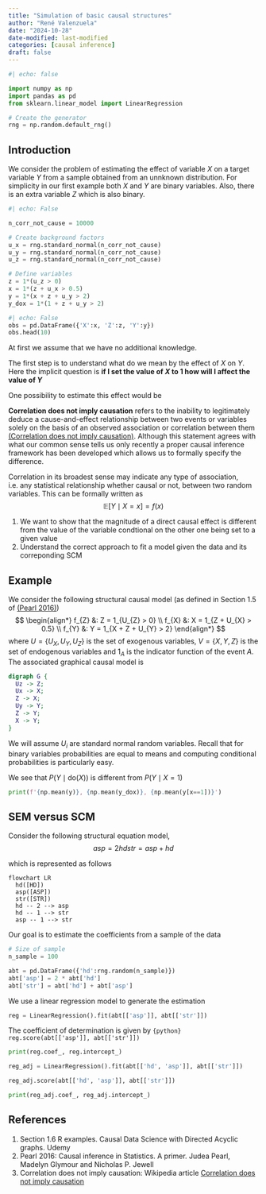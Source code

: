 ```yaml
---
title: "Simulation of basic causal structures"
author: "René Valenzuela"
date: "2024-10-28"
date-modified: last-modified
categories: [causal inference]
draft: false
---
```


```python
#| echo: false

import numpy as np
import pandas as pd
from sklearn.linear_model import LinearRegression

# Create the generator
rng = np.random.default_rng()
```

## Introduction

We consider the problem of estimating the effect of variable $X$ on a target variable $Y$ from a sample obtained from an unnknown distribution. For simplicity in our first example both $X$ and $Y$ are binary variables. Also, there is an extra variable $Z$ which is also binary.

```python
#| echo: False

n_corr_not_cause = 10000

# Create background factors
u_x = rng.standard_normal(n_corr_not_cause)
u_y = rng.standard_normal(n_corr_not_cause)
u_z = rng.standard_normal(n_corr_not_cause)

# Define variables
z = 1*(u_z > 0)
x = 1*(z + u_x > 0.5)
y = 1*(x + z + u_y > 2)
y_dox = 1*(1 + z + u_y > 2)
```

```python
#| echo: False
obs = pd.DataFrame({'X':x, 'Z':z, 'Y':y})
obs.head(10)
```

At first we assume that we have no additional knowledge.

The first step is to understand what do we mean by the effect of $X$ on $Y$. Here the implicit question is **if I set the value of $X$ to 1 how will I affect the value of $Y$**

One possibility to estimate this effect would be

**Correlation does not imply causation** refers to the inability to legitimately deduce a cause-and-effect relationship between two events or variables solely on the basis of an observed association or correlation between them <a href="#wik_corrnotcause">(Correlation does not imply causation)</a>. Although this statement agrees with what our common sense tells us only recently a proper causal inference framework has been developed which allows us to formally specify the difference.



Correlation in its broadest sense may indicate any type of association, i.e. any statistical relationship whether causal or not, between two random variables. This can be formally written as
$$
\mathbb{E}\left[ Y \mid X = x \right] = f(x)
$$



1) We want to show that the magnitude of a direct causal effect is different from the value of the variable condtional on the other one being set to a given value
2) Understand the correct approach to fit a model given the data and its correponding SCM

## Example

We consider the following structural causal model (as defined in Section 1.5 of <a href="#cis">(Pearl 2016)</a>)
$$
\begin{align*}
f_{Z} &: Z = 1_{U_{Z} > 0} \\
f_{X} &: X = 1_{Z + U_{X} > 0.5} \\
f_{Y} &: Y = 1_{X + Z + U_{Y} > 2}
\end{align*}
$$
where $U = \{ U_{X}, U_{Y}, U_{Z} \}$ is the set of exogenous variables, $V = \{ X, Y, Z \}$ is the set of endogenous variables and $1_{A}$ is the indicator function of the event $A$. The associated graphical causal model is
```dot
digraph G {
  Uz -> Z;
  Ux -> X;
  Z -> X;
  Uy -> Y;
  Z -> Y;
  X -> Y;
}
```

We will assume $U_{i}$ are standard normal random variables. Recall that for binary variables probabilities are equal to means and computing conditional probabilities is particularly easy.

We see that $P\left( Y \mid \text{do}\left(X\right)\right)$ is different from $P\left( Y \mid X = 1\right)$

```python
print(f'{np.mean(y)}, {np.mean(y_dox)}, {np.mean(y[x==1])}')
```



## SEM versus SCM

Consider the following structural equation model,
$$
asp = 2hd
str = asp + hd
$$

which is represented as follows

```mermaid
flowchart LR
  hd([HD])
  asp([ASP])
  str([STR])
  hd -- 2 --> asp
  hd -- 1 --> str
  asp -- 1 --> str
```

Our goal is to estimate the coefficients from a sample of the data

```python

# Size of sample
n_sample = 100

abt = pd.DataFrame({'hd':rng.random(n_sample)})
abt['asp'] = 2 * abt['hd']
abt['str'] = abt['hd'] + abt['asp']
```

We use a linear regression model to generate the estimation

```python
reg = LinearRegression().fit(abt[['asp']], abt[['str']])
```

The coefficient of determination is given by `{python} reg.score(abt[['asp']], abt[['str']])`


```python
print(reg.coef_, reg.intercept_)
```

```python
reg_adj = LinearRegression().fit(abt[['hd', 'asp']], abt[['str']])
```

```python
reg_adj.score(abt[['hd', 'asp']], abt[['str']])
```

```python
print(reg_adj.coef_, reg_adj.intercept_)
```

## References

1. Section 1.6 R examples. Causal Data Science with Directed Acyclic graphs. Udemy
2. <a name="cis">Pearl 2016</a>: Causal inference in Statistics. A primer. Judea Pearl, Madelyn Glymour and Nicholas P. Jewell
3. <a name="#wik_corrnotcause">Correlation does not imply causation</a>: Wikipedia article [Correlation does not imply causation](https://en.wikipedia.org/wiki/Correlation_does_not_imply_causation)
